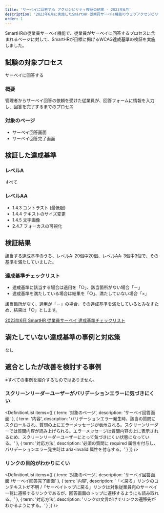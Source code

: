 ```yaml
---
title: 'サーベイに回答する アクセシビリティ検証の結果 - 2023年6月'
description: '2023年6月に実施したSmartHR 従業員サーベイ機能のウェブアクセシビリティ検証の結果を公開しています。'
order: 1
---
```





SmartHRの従業員サーベイ機能で、従業員がサーベイに回答するプロセスに含まれるページに対して、SmartHRが目標に掲げるWCAG達成基準の検証を実施しました。

## 試験の対象プロセス
サーベイに回答する

### 概要
管理者からサーベイ回答の依頼を受けた従業員が、回答フォームに情報を入力し、回答を完了するまでのプロセス

### 対象のページ
* サーベイ回答画面
* サーベイ回答完了画面

## 検証した達成基準

### レベルA

すべて

### レベルAA

- 1.4.3 コントラスト (最低限)
- 1.4.4 テキストのサイズ変更
- 1.4.5 文字画像
- 2.4.7 フォーカスの可視化

## 検証結果

該当する達成基準のうち、レベルA: 20個中20個、レベルAA: 3個中3個で、その基準を満たしていました。

<!-- textlint-enable -->

### 達成基準チェックリスト

- 達成基準に該当する場合は適用を「○」、該当箇所がない場合「－」
- 達成基準を満たしている場合は結果を「○」、満たしていない場合「×」

該当箇所がなく、適用が「－」の場合、その達成基準を満たしているとみなすため、結果は「○」とします。

<a href="https://docs.google.com/spreadsheets/d/1jfq99h68aT3iwuCSRwo9eJdgssb42pLnhoG3xIaF9v8/edit?usp=sharing">2023年6月 SmartHR 従業員サーベイ 達成基準チェックリスト</a>

## 満たしていない達成基準の事例と対応策
なし

## 適合としたが改善を検討する事例

※すべての事例を紹介するものではありません。
<!-- textlint-enable -->

### スクリーンリーダーユーザーがバリデーションエラーに気づきにくい

<!-- textlint-disable -->

<DefinitionList items={[
  {
    term: '対象のページ',
    description: 'サーベイ回答画面'
  },
  {
    term: '内容',
    description: 'バリデーションエラー発生時、該当の質問にスクロールされ、質問の上にエラーメッセージが表示される。スクリーンリーダーでは質問内容が読み上げられる。エラーメッセージは質問内容の上に表示されるため、スクリーンリーダーユーザーにとって気づきにくい状態になっている。'
  },
  {
    term: '対応方法',
    description: '必須の質問に required 属性を付与し、バリデーションエラー発生時は aria-invalid 属性を付与する。'
  }
  ]} />

<!-- textlint-enable -->


<!-- textlint-enable -->

### リンクの目的がわかりにくい
<!-- textlint-disable -->

<DefinitionList items={[
  {
    term: '対象のページ',
    description: 'サーベイ回答画面 /サーベイ回答完了画面'
  },
  {
    term: '内容',
    description: '「＜戻る」リンクのコンテキストが不明 /「サーベイトップに戻る」リンクは対象従業員宛のサーベイ一覧に遷移するリンクであるが、回答画面のトップに遷移するようにも読み取れる。'
  },
  {
    term: '対応方法',
    description: 'リンクの文言だけでリンクの遷移先がわかるようにする。'
  }
  ]} />

<!-- textlint-enable -->
